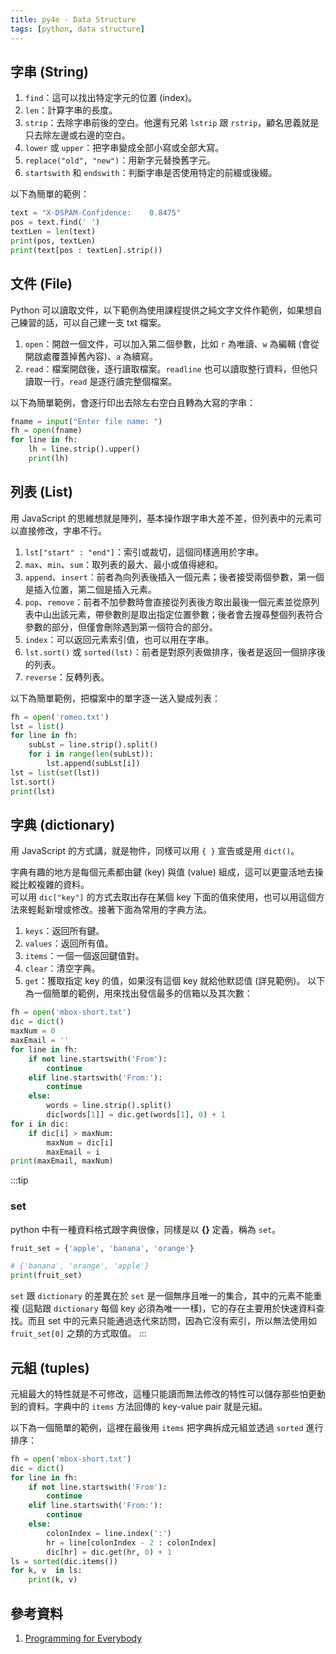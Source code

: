 ```yaml
---
title: py4e - Data Structure
tags: [python, data structure]
---
```

## 字串 (String)
1. `find`：這可以找出特定字元的位置 (index)。
2. `len`：計算字串的長度。
3. `strip`：去除字串前後的空白。他還有兄弟 `lstrip` 跟 `rstrip`，顧名思義就是只去除左邊或右邊的空白。
4. `lower` 或 `upper`：把字串變成全部小寫或全部大寫。
5. `replace("old", "new")`：用新字元替換舊字元。
6. `startswith` 和 `endswith`：判斷字串是否使用特定的前綴或後綴。

以下為簡單的範例：
```py
text = "X-DSPAM-Confidence:    0.8475"
pos = text.find(' ')
textLen = len(text)
print(pos, textLen)
print(text[pos : textLen].strip())
```

## 文件 (File)
Python 可以讀取文件，以下範例為使用課程提供之純文字文件作範例，如果想自己練習的話，可以自己建一支 txt 檔案。  

1. `open`：開啟一個文件，可以加入第二個參數，比如 `r` 為唯讀、`w` 為編輯 (會從開啟處覆蓋掉舊內容)、`a` 為續寫。
2. `read`：檔案開啟後，逐行讀取檔案。`readline` 也可以讀取整行資料，但他只讀取一行，`read` 是逐行讀完整個檔案。

以下為簡單範例，會逐行印出去除左右空白且轉為大寫的字串：
```py
fname = input("Enter file name: ")
fh = open(fname)
for line in fh:
    lh = line.strip().upper()
    print(lh)
```

## 列表 (List)
用 JavaScript 的思維想就是陣列，基本操作跟字串大差不差，但列表中的元素可以直接修改，字串不行。

1. `lst["start" : "end"]`：索引或裁切，這個同樣適用於字串。
2. `max`、`min`、`sum`：取列表的最大、最小或值得總和。
3. `append`、`insert`：前者為向列表後插入一個元素；後者接受兩個參數，第一個是插入位置，第二個是插入元素。
4. `pop`、`remove`：前者不加參數時會直接從列表後方取出最後一個元素並從原列表中山出該元素，帶參數則是取出指定位置參數；後者會去搜尋整個列表符合參數的部分，但僅會刪除遇到第一個符合的部分。
5. `index`：可以返回元素索引值，也可以用在字串。
6. `lst.sort()` 或 `sorted(lst)`：前者是對原列表做排序，後者是返回一個排序後的列表。
7. `reverse`：反轉列表。

以下為簡單範例，把檔案中的單字逐一送入變成列表：
```py
fh = open('romeo.txt')
lst = list()
for line in fh:
    subLst = line.strip().split()
    for i in range(len(subLst)):
        lst.append(subLst[i])
lst = list(set(lst))
lst.sort()
print(lst)
```

## 字典 (dictionary)
用 JavaScript 的方式講，就是物件，同樣可以用 `{ }` 宣告或是用 `dict()`。

字典有趣的地方是每個元素都由鍵 (key) 與值 (value) 組成，這可以更靈活地去操縱比較複雜的資料。  
可以用 `dic["key"]` 的方式去取出存在某個 key 下面的值來使用，也可以用這個方法來輕鬆新增或修改。接著下面為常用的字典方法。

1. `keys`：返回所有鍵。
2. `values`：返回所有值。
3. `items`：一個一個返回鍵值對。
4. `clear`：清空字典。
5. `get`：獲取指定 key 的值，如果沒有這個 key 就給他默認值 (詳見範例)。
以下為一個簡單的範例，用來找出發信最多的信箱以及其次數：
```py
fh = open('mbox-short.txt')
dic = dict()
maxNum = 0
maxEmail = ''
for line in fh:
    if not line.startswith('From'):
        continue
    elif line.startswith('From:'):
        continue
    else:
        words = line.strip().split()
        dic[words[1]] = dic.get(words[1], 0) + 1
for i in dic:
    if dic[i] > maxNum:
        maxNum = dic[i]
        maxEmail = i
print(maxEmail, maxNum)
```
:::tip 
### set
python 中有一種資料格式跟字典很像，同樣是以 **{}** 定義，稱為 `set`。  
```py
fruit_set = {'apple', 'banana', 'orange'}

# {'banana', 'orange', 'apple'}
print(fruit_set)
```
`set` 跟 `dictionary` 的差異在於 `set` 是一個無序且唯一的集合，其中的元素不能重複 (這點跟 `dictionary` 每個 key 必須為唯一一樣)，它的存在主要用於快速資料查找。而且 set 中的元素只能通過迭代來訪問，因為它沒有索引，所以無法使用如 `fruit_set[0]` 之類的方式取值。
:::

## 元組 (tuples)
元組最大的特性就是不可修改，這種只能讀而無法修改的特性可以儲存那些怕更動到的資料。字典中的 `items` 方法回傳的 key-value pair 就是元組。

以下為一個簡單的範例，這裡在最後用 `items` 把字典拆成元組並透過 `sorted` 進行排序：
```py
fh = open('mbox-short.txt')
dic = dict()
for line in fh:
    if not line.startswith('From'):
        continue
    elif line.startswith('From:'):
        continue
    else:
        colonIndex = line.index(':')
        hr = line[colonIndex - 2 : colonIndex]
        dic[hr] = dic.get(hr, 0) + 1
ls = sorted(dic.items())
for k, v  in ls:
    print(k, v)
```

## 參考資料
1. [Programming for Everybody](https://www.coursera.org/specializations/python)
